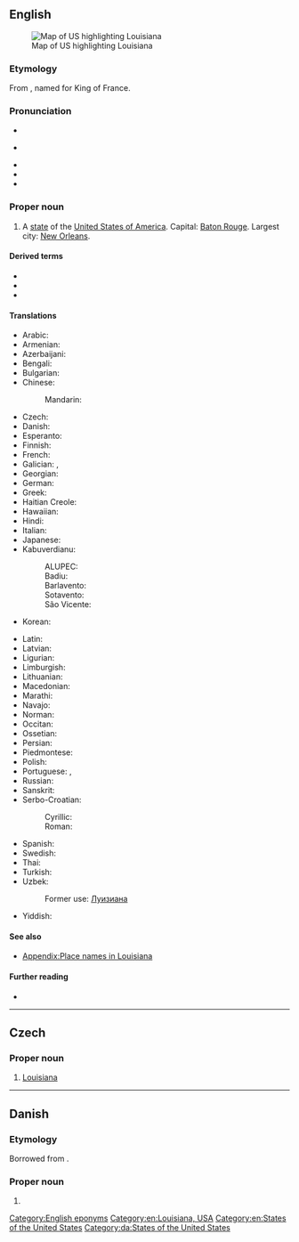 ==English==
[[Image:Map of USA highlighting Louisiana.png|thumb|right|Map of US highlighting Louisiana]]

===Etymology===
From {{der|en|fr|Louisiane}}, named for King {{w|Louis XIV}} of France.

===Pronunciation===
* {{IPA|/luːˌiːziˈænə/|/ləˌwiːziˈænə/|lang=en}}
* {{a|Southern US}} {{IPA|/ˌluːziˈænə/|lang=en}}
* {{audio|en-us-Louisiana.ogg|Audio (GenAm)|lang=en}}
* {{audio|en-us-Louisiana-2.ogg|Audio (Southern US)|lang=en}}
* {{rhymes|ænə|lang=en}}

===Proper noun===
{{en-proper noun}}

# A [[state]] of the [[United States of America]]. Capital: [[Baton Rouge]]. Largest city: [[New Orleans]].

====Derived terms====
* {{l|en|LA}}
* {{l|en|Louisianan}}
* {{l|en|Louisianian}}

====Translations====
{{trans-top|US state}}
* Arabic: {{t|ar|لُويْزِيَانَا|f|tr=luyziyānā}}
* Armenian: {{t|hy|Լուիզիանա}}
* Azerbaijani: {{t+|az|Luiziana}}
* Bengali: {{t|bn|লুইজিয়ানা|sc=Beng}}
* Bulgarian: {{t|bg|Луизиана|f|tr=Luiziána|sc=Cyrl}}
* Chinese:
*: Mandarin: {{t+|cmn|路易斯安那州|tr=Lùyìsī'ānnà-zhōu|sc=Hani}}
* Czech: {{t+|cs|Louisiana|f}}
* Danish: {{t|da|Louisiana}}
* Esperanto: {{t|eo|Luiziano}}
* Finnish: {{t+|fi|Louisiana}}
* French: {{t+|fr|Louisiane|f}}
* Galician: {{t+|gl|Luisiana|f}}, {{t+|gl|Louisiana|f}}
* Georgian: {{t|ka|ლუიზიანა|sc=Geor}}
* German: {{t+|de|Louisiana}}
* Greek: {{t+|el|Λουιζιάνα|f}}
* Haitian Creole: {{t|ht|Lwiziana|f}}
* Hawaiian: {{t|haw|Luikiana}}
* Hindi: {{t|hi|लुईज़ियाना|sc=Deva}}
* Italian: {{t+|it|Louisiana}}
* Japanese: {{t|ja|ルイジアナ州|tr=Ruijiana-shū}}
* Kabuverdianu:
*: ALUPEC: {{t|kea|Luiziana}}
*: Badiu: {{t|kea|Luiziana}}
*: Barlavento: {{t|kea|Luiziana}}
*: Sotavento: {{t|kea|Luiziana}}
*: São Vicente: {{t|kea|Luiziana}}
* Korean: {{t|ko|루이지애나 주|tr=ruijiaena chu}}
{{trans-mid}}
* Latin: {{t|la|Ludoviciana|f}}
* Latvian: {{t|lv|Luiziāna}}
* Ligurian: {{t|lij|Louisiann-a}}
* Limburgish: {{t|li|Lousiana}}
* Lithuanian: {{t|lt|Luiziana}}
* Macedonian: {{t|mk|Луизијана|f|tr=Luizijána|sc=Cyrl}}
* Marathi: {{t|mr|लुईझियाना|sc=Deva}}
* Navajo: {{t|nv|Tónteel Chʼínílį́}}
* Norman: {{t|nrf|Louisianne|f}}
* Occitan: {{t+|oc|Loïsiana}}
* Ossetian: {{t|os|Луизианӕ|tr=Luizianae|sc=Cyrl}}
* Persian: {{t|fa|لوئیزیانا|sc=fa-Arab}}
* Piedmontese: {{t|pms|Luisian-a}}
* Polish: {{t+|pl|Luizjana|f}}
* Portuguese: {{t|pt|Luisiana|f|m}}, {{t+|pt|Louisiana|f|m}}
* Russian: {{t+|ru|Луизиа́на|f}}
* Sanskrit: {{t|sa|लुईजियाना}}
* Serbo-Croatian:
*: Cyrillic: {{t|sh|Луизиана|f|sc=Cyrl}}
*: Roman: {{t|sh|Luiziana|f}}
* Spanish: {{t+|es|Luisiana|f}}
* Swedish: {{t+|sv|Louisiana|n}}
* Thai: {{t|th|ลุยเซียนา}}
* Turkish: {{t+|tr|Louisiana}}
* Uzbek: {{t|uz|Luiziana}}
*: Former use: [[Луизиана]]
* Yiddish: {{t|yi|לויִזיאַנאַ}}
{{trans-bottom}}

====See also====
* [[Appendix:Place names in Louisiana]]

====Further reading====
* {{pedialite}}

[[Category:English eponyms]]
[[Category:en:Louisiana, USA]]
[[Category:en:States of the United States]]

----

==Czech==

===Proper noun===
{{cs-proper noun|g=f}}

# [[#English|Louisiana]]

----

==Danish==
{{wikipedia|lang=da}}

===Etymology===
Borrowed from {{bor|da|en|Louisiana}}.

===Proper noun===
{{head|da|proper noun|genitive|Louisianas}}

# {{l|en|Louisiana}}

[[Category:da:States of the United States]]